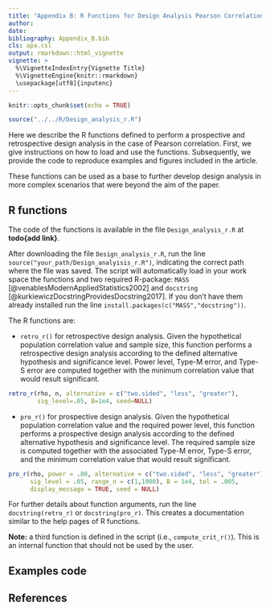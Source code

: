 ```yaml
---
title: "Appendix B: R Functions for Design Analysis Pearson Correlation"
author: 
date:
bibliography: Appendix_B.bib 
cls: apa.csl
output: rmarkdown::html_vignette
vignette: >
  %\VignetteIndexEntry{Vignette Title}
  %\VignetteEngine{knitr::rmarkdown}
  \usepackage[utf8]{inputenc}
---
```


```r
knitr::opts_chunk$set(echo = TRUE)

source("../../R/Design_analysis_r.R")
```

Here we describe the R functions defined to perform a prospective and retrospective design analysis in the case of Pearson correlation. First, we give instructions on how to load and use the functions. Subsequently, we provide the code to reproduce examples and figures included in the article. 

These functions can be used as a base to further develop design analysis in more complex scenarios that were beyond the aim of the paper.

## R functions

The code of the functions is available in the file `Design_analysis_r.R` at **todo{add link}**.

After downloading the file `Design_analysis_r.R`, run the line `source("your_path/Design_analyisis_r.R")`, indicating the correct path where the file was saved. The script will automatically load in your work space the functions and two required R-package: `MASS` [@venablesModernAppliedStatistics2002] and `docstring` [@kurkiewiczDocstringProvidesDocstring2017]. If you don't have them already installed run the line `install.packages(c("MASS","docstring"))`. 

The R functions are:

- `retro_r()` for retrospective design analysis. Given the hypothetical population correlation value and sample size, this function performs a retrospective design analysis according to the defined alternative hypothesis and significance level. Power level, Type-M error, and Type-S error are computed together with the minimum correlation value that would result significant.
```r
retro_r(rho, n, alternative = c("two.sided", "less", "greater"), 
        sig_level=.05, B=1e4, seed=NULL)
```

- `pro_r()` for prospective design analysis. Given the hypothetical population correlation value and the required power level, this function performs a prospective design analysis according to the defined alternative hypothesis and significance level. The required sample size is computed together with the associated Type-M error, Type-S error, and the minimum correlation value that would result significant. 
```r
pro_r(rho, power = .80, alternative = c("two.sided", "less", "greater"), 
      sig_level = .05, range_n = c(1,1000), B = 1e4, tol = .005, 
      display_message = TRUE, seed = NULL)
```


For further details about function arguments, run the line `docstring(retro_r)` or `docstring(pro_r)`. This creates a documentation similar to the help pages of R functions.

**Note:** a third function is defined in the script (i.e., `compute_crit_r()`). This is an internal function that should not be used by the user.

## Examples code

## References
